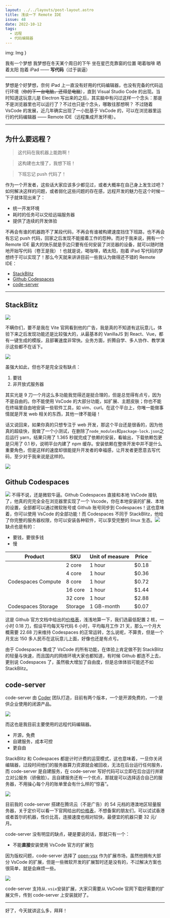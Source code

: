 ```yaml
---
layout: ../../layouts/post-layout.astro
title: 浅谈一下 Remote IDE
issue: 48
date: 2022-10-12
tags:
  - 远程
  - 代码编辑器
---
```


  img: Img
}

我有一个梦想
我梦想在冬天某个周日的下午
坐在星巴克靠窗的位置
喝着咖啡
晒着太阳
抱着 iPad
—— **写代码**（过于装逼）

---

梦想是个好梦想，奈何 iPad 上一直没有好用的代码编辑器，也没有完备的代码运行环境（~~你的下一台电脑，还得是电脑~~），直到 Visual Studio Code 的出现。当时知道这玩意儿是 Electron 写出来的之后，其实脑中有闪过这样一个念头：那是不是浏览器里也可以运行了？不过也只是个念头，哪敢往那想啊？
不过随着 VsCode 的发展，近几年确实出现了一小批基于 VsCode 的，可以在浏览器里运行的代码编辑器 —— Remote IDE（远程集成开发环境）。

---

## 为什么要远程？

> 这代码在我机器上能跑啊！

> 这构建也太慢了，我想下班！

> 下班忘记 push 代码了！

作为一个开发者，这些话大家应该多少都见过，或者大概率在自己身上发生过吧？如何解决这样的问题，或者弱化这些问题的存在感，远程开发的魅力在这个时候一下子就体现出来了：

- 统一开发环境
- 耗时的任务可以交给远端服务器
- 提供了连续的开发体验

不再会有谁的机器跑不了某段代码，不再会有谁被构建速度挡住下班路，也不再会有忘记 push 代码，回家之后发现不能接着工作的怨种。而对于我来说，拥有一个 Remote IDE 最大的快乐就是手边只要有任何安装了浏览器的设备，就可以随时随地开始写代码（卷王是我）！也就是说，喝咖啡，晒太阳，抱着 iPad 写代码的梦想终于可以实现了！那么今天就来讲讲目前一些我认为做得还不错的 Remote IDE：

- [StackBlitz](https://stackblitz.com)
- [Github Codespaces](https://github.com/features/codespaces)
- [code-server](https://github.com/coder/code-server)

---

## StackBlitz

![](https://blog-r2.jw1.dev/MbGPIidQXXyJipE-.webp)

不瞒你们，要不是我在 Vite 官网看到他的广告，我是真的不知道有这玩意儿，体验下来之后发现功能还是比较强大的，从最基本的 VanillaJS 到 React、Vue，都有一键生成的模版，且部署速度非常快。业务方面，折腾自学、多人协作、教学演示这些都不在话下。

![](https://blog-r2.jw1.dev/Om7BEo1vzLC8pPkF.webp)

虽强大如此，但也不是完全没有缺点：

1. 要钱
2. 非开放式服务器

其实光是 9 刀一个月这么多功能我觉得还是挺合理的，但是总觉得有点亏，因为不是自由的。你不能使用 VsCode 的大部分功能，如扩展、主题皮肤；你也不能在终端里自由地安装一些软件工具，如 vim、curl。在这个平台上，你唯一能做事情就是开发 web 相关的东西，其他一律不能碰！

话又说回来，如果你真的只想专注于 web 开发，那这个平台还是很香的，因为他真的超级快，我做了一个小测试，在删除了`node_modules`和`package-lock.json`之后运行 yarn，结果只用了 1.365 秒就完成了依赖的安装，看输出，下载依赖包更是只用了 0.1 秒，说明平台内建了 npm 缓存。安装依赖在整体开发中并不是什么重要角色，但是这样的速度却很能提升开发者的幸福感，让开发者更愿意去写代码，至少对于我来说是这样的。

![](https://blog-r2.jw1.dev/p_assets/2022-10-13/2022-10-13-11-03-31@2x.png)

## Github Codespaces

![](https://blog-r2.jw1.dev/ShRkzlFUNyBHxdwH.webp)
不得不说，还是微软牛逼。Github Codespaces 直接和本地 VsCode 接轨了，他真的完完全全在浏览器里实现了一个 Vscode，你在本地安装的扩展、本地的设置，全部都可以通过微软账号或 Github 账号同步到 Codespaces！这也意味着，你可以使用 VsCode 的全部功能！而 Codespaces 不同于 StackBlitz，他给了你完整的服务器权限，你可以安装各种软件，可以享受完整的 linux 生态。![](https://blog-r2.jw1.dev/p_assets/2022-10-13/2022-10-13-11-24-59@2x.png)
缺点也是有的：

- 要钱，要很多钱
- 慢

<div class="table-wrap">
<div class="table-wrap">
  <table>
    <thead>
    <tr>
      <th>Product</th>
      <th>SKU</th>
      <th>Unit of measure</th>
      <th>Price</th>
    </tr>
    </thead>
    <tbody>
    <tr>
      <td rowspan="5">Codespaces Compute</td>
      <td>2 core</td>
      <td>1 hour</td>
      <td>$0.18</td>
    </tr>
    <tr>
      <td>4 core</td>
      <td>1 hour</td>
      <td>$0.36</td>
    </tr>
    <tr>
      <td>8 core</td>
      <td>1 hour</td>
      <td>$0.72</td>
    </tr>
    <tr>
      <td>16 core</td>
      <td>1 hour</td>
      <td>$1.44</td>
    </tr>
    <tr>
      <td>32 core</td>
      <td>1 hour</td>
      <td>$2.88</td>
    </tr>
    <tr>
      <td>Codespaces Storage</td>
      <td>Storage</td>
      <td>1 GB-month</td>
      <td>$0.07</td>
    </tr>
    </tbody>
  </table>
</div>

</div>

这是 Github 官方文档中给出的[价格表](https://docs.github.com/en/billing/managing-billing-for-github-codespaces/about-billing-for-github-codespaces#github-codespaces-pricing)，浅浅地算一下，我们选最低配置 2 核，一小时 0.18 刀，假设平均每天写代码 6 小时，平均每月工作 21 天，那么一个月大概需要 22.68 刀来维持 Codespaces 的正常运转，怎么说呢，不算贵，但是一个月支出 150 多人民币在这玩意儿上面，好像也还是有点亏。

由于 Codespaces 集成了 VsCode 的所有功能，在体验上肯定做不到 StackBlitz 的轻量与快速，而且国内的网络环境大家也都知道，有时候 Github 都连不上去，更别说 Codespaces 了，虽然极大增加了自由度，但是总体体验可能还不如 StackBlitz。

## code-server

code-server 由 [Coder](https://coder.com) 团队打造，目前有两个版本，一个是开源免费的，一个是供企业使用的闭源产品。

![](https://blog-r2.jw1.dev/qRI1tDsE_ykdIkQ8.webp)

而这也是我目前主要使用的远程代码编辑器。

- 开源，免费
- 自建服务，成本可控
- 更自由

StackBlitz 和 Codespaces 都是计时计费的运营模式，这也意味着，一旦你关闭编辑器，过段时间他们的服务器算力资源就会被回收，无法在后台运行任何服务，而 code-server 是自建服务，在 code-server 写好代码可以立即在后台运行并建立对公服务（骄傲脸）。且自建服务还有一个优点，那就是可以选择适合自己的服务器，不用操心每个月的账单里会有什么样的“惊喜”。

![](https://blog-r2.jw1.dev/5Y9qflyZY7WteGEo.webp)

目前我的 code-server 搭建在腾讯云（不是广告）的 54 元档的港澳地区轻量服务器，关于定价可以看一下官网给出的[价格表](https://cloud.tencent.com/document/product/1207/73452)，不想备案的朋友们，可以试试香港或者首尔的机器，性价比高，连接速度也相对较快，最便宜的机器只要 32 元/月。

code-server 没有明显的缺点，硬是要说的话，那就只有一个：

- 不能**直接**安装使用 VsCode 官方的扩展包

因为版权问题，code-server 选择了 [open-vsx](https://open-vsx.org/) 作为扩展市场，虽然他拥有大部分 VsCode 的扩展，但是一些微软开发的扩展暂时还是没有的，不过解决方案也很简单，就是会麻烦一些。

![](https://blog-r2.jw1.dev/Pdd8Myg_Yd0Xj0NA.webp)

code-server 支持从`.vsix`安装扩展，大家只需要从 VsCode 官网下载好需要的扩展文件，传到 code-server 上安装就好了。

---

好了，今天就讲这么多，拜拜！
